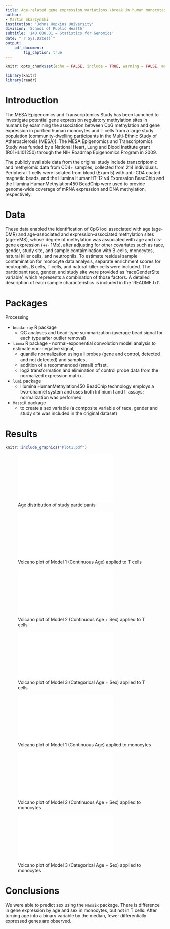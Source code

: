 ```yaml
---
title: Age-related gene expression variations \break in human monocytes and T cells
author:
- Martin Skarzynski
institution: 'Johns Hopkins University'
division: 'School of Public Health'
subtitle: '140.688.01 – Statistics for Genomics'
date: "`r Sys.Date()`"
output:
    pdf_document:
        fig_caption: true
---
```


```r
knitr::opts_chunk$set(echo = FALSE, include = TRUE, warning = FALSE, message = FALSE)
```

```r
library(knitr)
library(readr)
```

# Introduction

The MESA Epigenomics and Transcriptomics Study has been launched to investigate potential gene expression regulatory methylation sites in humans by examining the association between CpG methylation and gene expression in purified human monocytes and T cells from a large study population (community-dwelling participants in the Multi-Ethnic Study of Atherosclerosis (MESA)).
The MESA Epigenomics and Transcriptomics Study was funded by a National Heart, Lung and Blood Institute grant (R01HL101250) through the NIH Roadmap Epigenomics Program in 2009.


The publicly available data from the original study include transcriptomic and methylomic data from CD4+ samples, collected from 214 individuals.
Peripheral T cells were isolated from blood (Exam 5) with anti-CD4 coated magnetic beads, and the Illumina HumanHT-12 v4 Expression BeadChip and the Illumina HumanMethylation450 BeadChip were used to provide genome-wide coverage of mRNA expression and DNA methylation, respectively.

# Data
These data enabled the identification of CpG loci associated with age (age-DMR) and age-associated  and expression-associated methylation sites (age-eMS), whose degree of methylation was associated with age and cis-gene expression (+/- 1Mb), after adjusting for other covariates such as race, gender, study site, and sample contaimination with B-cells, monocytes, natural killer cells, and neutrophils.
To estimate residual sample contamination for monocyte data analysis, separate enrichment scores for neutrophils, B cells, T cells, and natural killer cells were included. The participant race, gender, and study site were provided as 'raceGenderSite variable', which represents a combination of those factors. A detailed description of each sample characteristics is included in the 'README.txt'.

# Packages

Processing

- `beadarray` R package
    - QC analyses and bead-type summarization (average bead signal for each type after outlier removal)
- `limma` R package - normal-exponential convolution model analysis to estimate non-negative signal,
    - quantile normalization using all probes (gene and control, detected and not detected) and samples,
    - addition of a recommended (small) offset,
    - log2 transformation and elimination of control probe data from the normalized expression matrix.
- `lumi` package
    - Illumina HumanMethylation450 BeadChip technology employs a two-channel system and uses both Infinium I and II assays; normalization was performed.
- `MassiR` package
    - to create a sex variable (a composite variable of race, gender and study site was included in the original dataset)

# Results

```r
knitr::include_graphics("Plot1.pdf")
```

![Age distribution of study participants](Plot3.pdf)

![Volcano plot of Model 1 (Continuous Age) applied to T cells](./Vplot.Mod1.pdf)

![Volcano plot of Model 2 (Continuous Age + Sex) applied to T cells](./Vplot.Mod2.pdf)

![Volcano plot of Model 3 (Categorical Age + Sex) applied to T cells](./Vplot.Mod3.pdf)

![Volcano plot of Model 1 (Continuous Age) applied to monocytes](./Vplot.Mod1_Mono_ageContinuous.pdf)

![Volcano plot of Model 2 (Continuous Age + Sex) applied to monocytes](./Vplot.Mod2_Mono_ageContinuous_sex.pdf)

![Volcano plot of Model 3 (Categorical Age + Sex) applied to monocytes](./Vplot.Mod3_Mono_ageCategorical_sex.pdf)

# Conclusions

We were able to predict sex using the `MassiR` package. There is difference in gene expression by age and sex in monocytes, but not in T cells. After turning age into a binary variable by the median, fewer differentially expressed genes are observed.
